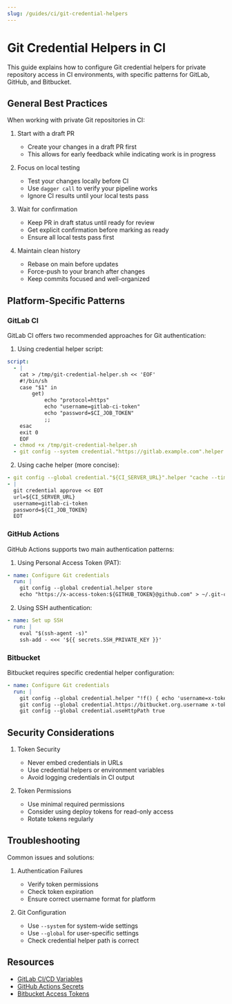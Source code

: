 ```yaml
---
slug: /guides/ci/git-credential-helpers
---
```


# Git Credential Helpers in CI

This guide explains how to configure Git credential helpers for private repository access in CI environments, with specific patterns for GitLab, GitHub, and Bitbucket.

## General Best Practices

When working with private Git repositories in CI:

1. Start with a draft PR
   - Create your changes in a draft PR first
   - This allows for early feedback while indicating work is in progress

2. Focus on local testing
   - Test your changes locally before CI
   - Use `dagger call` to verify your pipeline works
   - Ignore CI results until your local tests pass

3. Wait for confirmation
   - Keep PR in draft status until ready for review
   - Get explicit confirmation before marking as ready
   - Ensure all local tests pass first

4. Maintain clean history
   - Rebase on main before updates
   - Force-push to your branch after changes
   - Keep commits focused and well-organized

## Platform-Specific Patterns

### GitLab CI

GitLab CI offers two recommended approaches for Git authentication:

1. Using credential helper script:
```yaml
script:
  - |
    cat > /tmp/git-credential-helper.sh << 'EOF'
    #!/bin/sh
    case "$1" in
        get)
            echo "protocol=https"
            echo "username=gitlab-ci-token"
            echo "password=$CI_JOB_TOKEN"
            ;;
    esac
    exit 0
    EOF
  - chmod +x /tmp/git-credential-helper.sh
  - git config --system credential."https://gitlab.example.com".helper "/tmp/git-credential-helper.sh"
```

2. Using cache helper (more concise):
```yaml
- git config --global credential."${CI_SERVER_URL}".helper "cache --timeout=${CI_JOB_TIMEOUT}"
- |
  git credential approve << EOT
  url=${CI_SERVER_URL}
  username=gitlab-ci-token
  password=${CI_JOB_TOKEN}
  EOT
```

### GitHub Actions

GitHub Actions supports two main authentication patterns:

1. Using Personal Access Token (PAT):
```yaml
- name: Configure Git credentials
  run: |
    git config --global credential.helper store
    echo "https://x-access-token:${GITHUB_TOKEN}@github.com" > ~/.git-credentials
```

2. Using SSH authentication:
```yaml
- name: Set up SSH
  run: |
    eval "$(ssh-agent -s)"
    ssh-add - <<< '${{ secrets.SSH_PRIVATE_KEY }}'
```

### Bitbucket

Bitbucket requires specific credential helper configuration:

```yaml
- name: Configure Git credentials
  run: |
    git config --global credential.helper "!f() { echo 'username=x-token-auth'; echo 'password=$BITBUCKET_TOKEN'; }; f"
    git config --global credential.https://bitbucket.org.username x-token-auth
    git config --global credential.useHttpPath true
```

## Security Considerations

1. Token Security
   - Never embed credentials in URLs
   - Use credential helpers or environment variables
   - Avoid logging credentials in CI output

2. Token Permissions
   - Use minimal required permissions
   - Consider using deploy tokens for read-only access
   - Rotate tokens regularly

## Troubleshooting

Common issues and solutions:

1. Authentication Failures
   - Verify token permissions
   - Check token expiration
   - Ensure correct username format for platform

2. Git Configuration
   - Use `--system` for system-wide settings
   - Use `--global` for user-specific settings
   - Check credential helper path is correct

## Resources

- [GitLab CI/CD Variables](https://docs.gitlab.com/ee/ci/variables/)
- [GitHub Actions Secrets](https://docs.github.com/en/actions/security-guides/encrypted-secrets)
- [Bitbucket Access Tokens](https://support.atlassian.com/bitbucket-cloud/docs/app-passwords/)
